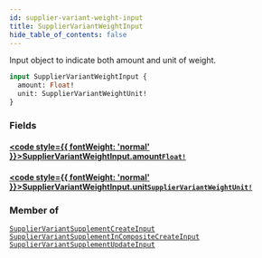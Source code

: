 ```yaml
---
id: supplier-variant-weight-input
title: SupplierVariantWeightInput
hide_table_of_contents: false
---
```








Input object to indicate both amount and unit of weight.

```graphql
input SupplierVariantWeightInput {
  amount: Float!
  unit: SupplierVariantWeightUnit!
}
```


### Fields

#### [<code style={{ fontWeight: 'normal' }}>SupplierVariantWeightInput.<b>amount</b></code>](#)<Bullet />[`Float!`](/supply/api/graphql-admin/reference/scalars/float) <Badge class="secondary" text="non-null"/> <Badge class="secondary" text="scalar"/>
> 
> 

#### [<code style={{ fontWeight: 'normal' }}>SupplierVariantWeightInput.<b>unit</b></code>](#)<Bullet />[`SupplierVariantWeightUnit!`](/supply/api/graphql-admin/reference/enums/supplier-variant-weight-unit) <Badge class="secondary" text="non-null"/> <Badge class="secondary" text="enum"/>
> 
> 



### Member of

[`SupplierVariantSupplementCreateInput`](/supply/api/graphql-admin/reference/inputs/supplier-variant-supplement-create-input)  <Badge class="secondary" text="input"/><Bullet />[`SupplierVariantSupplementInCompositeCreateInput`](/supply/api/graphql-admin/reference/inputs/supplier-variant-supplement-in-composite-create-input)  <Badge class="secondary" text="input"/><Bullet />[`SupplierVariantSupplementUpdateInput`](/supply/api/graphql-admin/reference/inputs/supplier-variant-supplement-update-input)  <Badge class="secondary" text="input"/>



